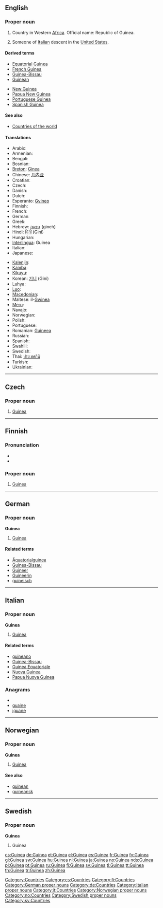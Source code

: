 {{wikipedia}}
{{also|guinea}}
==English==

===Proper noun===
{{en-proper noun}}

# Country in Western [[Africa]]. Official name: Republic of Guinea.
# {{US|slang|deragotory}} Someone of [[Italian]] descent in the [[United States]].

====Derived terms====
{{rel-top|terms derived from ''Guinea (proper noun)''}}
* [[Equatorial Guinea]]
* [[French Guinea]]
* [[Guinea-Bissau]]
* [[Guinean]]
{{rel-mid}}
* [[New Guinea]]
* [[Papua New Guinea]]
* [[Portuguese Guinea]]
* [[Spanish Guinea]]
{{rel-bottom}}

====See also====
* [[Appendix:Countries of the world|Countries of the world]]

====Translations====
{{trans-top|Republic of Guinea}}
* Arabic: {{Arab|[[غينيا]]}}
* Armenian: {{t-|hy|Գվինեա|tr=Gvinea}}
* Bengali: {{Beng|[[গিনি]]}}
* Bosnian: {{t-|bs|Gvineja|f}}
* [[Breton]]: [[Ginea]]
* Chinese: [[几内亚]]
* Croatian: {{t+|hr|Gvineja|f}}
* Czech: {{t+|cs|Guinea|f}}
* Danish: {{t-|da|Guinea}}
* Dutch: {{t+|nl|Guinee}}
* Esperanto: [[Gvineo]]
* Finnish: {{t+|fi|Guinea}}
* French: {{t+|fr|Guinée|f}}
* German: {{t+|de|Guinea}}
* Greek: {{t+|el|Γουινέα|f|tr=Gouinéa}}
* Hebrew: [[גינאה]] (gineh)
* Hindi: [[गिनी]] (Ginī)
* Hungarian: {{t+|hu|Guinea}}
* [[Interlingua]]: Guinea
* Italian: {{t-|it|Guinea|f}}
* Japanese: {{t+|ja|ギニア|tr=Ginia}}
{{trans-mid}}
* [[Kalenjin]]: {{tø|kln|Gini}}
* [[Kamba]]: {{tø|kam|Ngini}}
* [[Kikuyu]]: {{tø|ki|Gine}}
* Korean: [[기니]] (Gini)
* [[Luhya]]: {{tø|luy|Gini}}
* [[Luo]]: {{tø|luo|Gini}}
* [[Macedonian]]: {{t|mk|Гвинеја|f|tr=Gvinéja}}
* Maltese: il-[[Gwinea]]
* [[Meru]]: {{tø|mer|Gine}}
* Navajo: {{tø|nv|Gíní}}
* Norwegian: {{t+|no|Guinea}}
* Polish: {{t+|pl|Gwinea|f}}
* Portuguese: {{t+|pt|Guiné}}
* Romanian: [[Guineea]] {{f}}
* Russian: {{t+|ru|Гвинея|f|tr=Gvinéja}}
* Spanish: {{t+|es|Guinea|f}}
* Swahili: {{t+|sw|Gine|xs=Swahili}}
* Swedish: {{t+|sv|Guinea}}
* Thai: [[ประเทศกินี]]
* Turkish: {{t+|tr|Gine}}
* Ukrainian: {{t+|uk|Гвінея|tr=Gvinéja|xs=Ukrainian}}
{{trans-bottom}}

[[Category:Countries]]

----

==Czech==

===Proper noun===
{{cs-proper noun|g=f}}

# [[#English|Guinea]]

[[Category:cs:Countries]]

----

==Finnish==
{{wikipedia|lang=fi}}

===Pronunciation===
* {{hyphenation|Gui|ne|a}}
* {{IPA|/ˈɡineɑ/|lang=fi}}

===Proper noun===
{{fi-noun|proper=true|Guine|type=kulkija}}

# [[#English|Guinea]]

[[Category:fi:Countries]]

----

==German==
{{wikipedia|lang=de}}

===Proper noun===
'''Guinea''' {{n}}

# [[#English|Guinea]]

====Related terms====
* [[Äquatorialguinea]]
* [[Guinea-Bissau]]
* [[Guineer]]
* [[Guineerin]]
* [[guineisch]]

[[Category:German proper nouns]]
[[Category:de:Countries]]

----

==Italian==
{{wikipedia|lang=it}}

===Proper noun===
'''Guinea''' {{f}}

# [[#English|Guinea]]

====Related terms====
* [[guineano]]
* [[Guinea-Bissau]]
* [[Guinea Equatoriale]]
* [[Nuova Guinea]]
* [[Papua Nuova Guinea]]

===Anagrams===
* {{alphagram|aeginu}}
* [[guaine#Italian|guaine]]
* [[iguane#Italian|iguane]]

[[Category:Italian proper nouns]]
[[Category:it:Countries]]

----

==Norwegian==

===Proper noun===
'''Guinea'''

# [[#English|Guinea]]

====See also====
* [[guinean]]
* [[guineansk]]

[[Category:Norwegian proper nouns]]
[[Category:no:Countries]]

----

==Swedish==

===Proper noun===
'''Guinea'''

# Guinea

[[Category:Swedish proper nouns]]
[[Category:sv:Countries]]

[[cs:Guinea]]
[[de:Guinea]]
[[et:Guinea]]
[[el:Guinea]]
[[es:Guinea]]
[[fr:Guinea]]
[[fy:Guinea]]
[[gl:Guinea]]
[[sw:Guinea]]
[[hu:Guinea]]
[[nl:Guinea]]
[[ja:Guinea]]
[[no:Guinea]]
[[nds:Guinea]]
[[pl:Guinea]]
[[pt:Guinea]]
[[ru:Guinea]]
[[fi:Guinea]]
[[sv:Guinea]]
[[tl:Guinea]]
[[tt:Guinea]]
[[th:Guinea]]
[[tr:Guinea]]
[[zh:Guinea]]